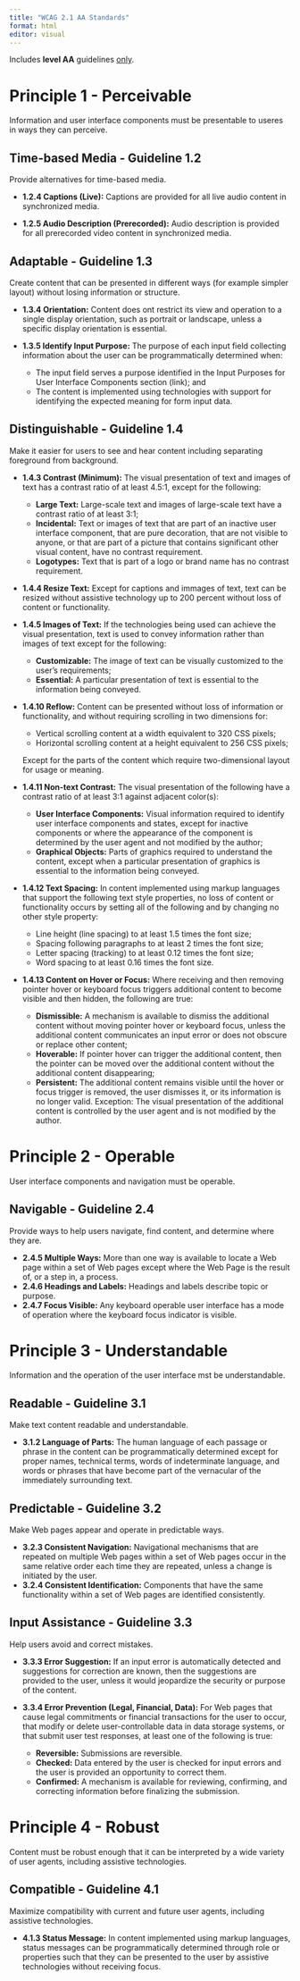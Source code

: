 ```yaml
---
title: "WCAG 2.1 AA Standards"
format: html
editor: visual
---
```


Includes **level AA** guidelines [only]{.underline}.

# Principle 1 - Perceivable

Information and user interface components must be presentable to useres in ways they can perceive.

## Time-based Media - Guideline 1.2

Provide alternatives for time-based media.

-   **1.2.4 Captions (Live):** Captions are provided for all live audio content in synchronized media.

-   **1.2.5 Audio Description (Prerecorded):** Audio description is provided for all prerecorded video content in synchronized media.

## Adaptable - Guideline 1.3

Create content that can be presented in different ways (for example simpler layout) without losing information or structure.

-   **1.3.4 Orientation:** Content does ont restrict its view and operation to a single display orientation, such as portrait or landscape, unless a specific display orientation is essential.

-   **1.3.5 Identify Input Purpose:** The purpose of each input field collecting information about the user can be programmatically determined when:

    -   The input field serves a purpose identified in the Input Purposes for User Interface Components section (link); and
    -   The content is implemented using technologies with support for identifying the expected meaning for form input data.

## Distinguishable - Guideline 1.4

Make it easier for users to see and hear content including separating foreground from background.

-   **1.4.3 Contrast (Minimum):** The visual presentation of text and images of text has a contrast ratio of at least 4.5:1, except for the following:

    -   **Large Text:** Large-scale text and images of large-scale text have a contrast ratio of at least 3:1;
    -   **Incidental:** Text or images of text that are part of an inactive user interface component, that are pure decoration, that are not visible to anyone, or that are part of a picture that contains significant other visual content, have no contrast requirement.
    -   **Logotypes:** Text that is part of a logo or brand name has no contrast requirement.

-   **1.4.4 Resize Text:** Except for captions and immages of text, text can be resized without assistive technology up to 200 percent without loss of content or functionality.

-   **1.4.5 Images of Text:** If the technologies being used can achieve the visual presentation, text is used to convey information rather than images of text except for the following:

    -   **Customizable:** The image of text can be visually customized to the user's requirements;
    -   **Essential:** A particular presentation of text is essential to the information being conveyed.

-   **1.4.10 Reflow:** Content can be presented without loss of information or functionality, and without requiring scrolling in two dimensions for:

    -   Vertical scrolling content at a width equivalent to 320 CSS pixels;
    -   Horizontal scrolling content at a height equivalent to 256 CSS pixels;

    Except for the parts of the content which require two-dimensional layout for usage or meaning.

-   **1.4.11 Non-text Contrast:** The visual presentation of the following have a contrast ratio of at least 3:1 against adjacent color(s):

    -   **User Interface Components:** Visual information required to identify user interface components and states, except for inactive components or where the appearance of the component is determined by the user agent and not modified by the author;
    -   **Graphical Objects:** Parts of graphics required to understand the content, except when a particular presentation of graphics is essential to the information being conveyed.

-   **1.4.12 Text Spacing:** In content implemented using markup languages that support the following text style properties, no loss of content or functionality occurs by setting all of the following and by changing no other style property:

    -   Line height (line spacing) to at least 1.5 times the font size;
    -   Spacing following paragraphs to at least 2 times the font size;
    -   Letter spacing (tracking) to at least 0.12 times the font size;
    -   Word spacing to at least 0.16 times the font size.

-   **1.4.13 Content on Hover or Focus:** Where receiving and then removing pointer hover or keyboard focus triggers additional content to become visible and then hidden, the following are true:

    -   **Dismissible:** A mechanism is available to dismiss the additional content without moving pointer hover or keyboard focus, unless the additional content communicates an input error or does not obscure or replace other content;
    -   **Hoverable:** If pointer hover can trigger the additional content, then the pointer can be moved over the additional content without the additional content disappearing;
    -   **Persistent:** The additional content remains visible until the hover or focus trigger is removed, the user dismisses it, or its information is no longer valid. Exception: The visual presentation of the additional content is controlled by the user agent and is not modified by the author.

# Principle 2 - Operable

User interface components and navigation must be operable.

## Navigable - Guideline 2.4

Provide ways to help users navigate, find content, and determine where they are.

-   **2.4.5 Multiple Ways:** More than one way is available to locate a Web page within a set of Web pages except where the Web Page is the result of, or a step in, a process.
-   **2.4.6 Headings and Labels:** Headings and labels describe topic or purpose.
-   **2.4.7 Focus Visible:** Any keyboard operable user interface has a mode of operation where the keyboard focus indicator is visible.

# Principle 3 - Understandable

Information and the operation of the user interface mst be understandable.

## Readable - Guideline 3.1

Make text content readable and understandable.

-   **3.1.2 Language of Parts:** The human language of each passage or phrase in the content can be programmatically determined except for proper names, technical terms, words of indeterminate language, and words or phrases that have become part of the vernacular of the immediately surrounding text.

## Predictable - Guideline 3.2

Make Web pages appear and operate in predictable ways.

-   **3.2.3 Consistent Navigation:** Navigational mechanisms that are repeated on multiple Web pages within a set of Web pages occur in the same relative order each time they are repeated, unless a change is initiated by the user.
-   **3.2.4 Consistent Identification:** Components that have the same functionality within a set of Web pages are identified consistently.

## Input Assistance - Guideline 3.3

Help users avoid and correct mistakes.

-   **3.3.3 Error Suggestion:** If an input error is automatically detected and suggestions for correction are known, then the suggestions are provided to the user, unless it would jeopardize the security or purpose of the content.

-   **3.3.4 Error Prevention (Legal, Financial, Data):** For Web pages that cause legal commitments or financial transactions for the user to occur, that modify or delete user-controllable data in data storage systems, or that submit user test responses, at least one of the following is true:

    -   **Reversible:** Submissions are reversible.
    -   **Checked:** Data entered by the user is checked for input errors and the user is provided an opportunity to correct them.
    -   **Confirmed:** A mechanism is available for reviewing, confirming, and correcting information before finalizing the submission.

# Principle 4 - Robust

Content must be robust enough that it can be interpreted by a wide variety of user agents, including assistive technologies.

## Compatible - Guideline 4.1

Maximize compatibility with current and future user agents, including assistive technologies.

-   **4.1.3 Status Message:** In content implemented using markup languages, status messages can be programmatically determined through role or properties such that they can be presented to the user by assistive technologies without receiving focus.
